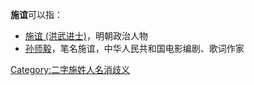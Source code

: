 '''施谊'''可以指：
* [[施谊_(洪武进士)|施谊 (洪武进士)]]，明朝政治人物
* [[孙师毅|孙师毅]]，笔名施谊，中华人民共和国电影编剧、歌词作家

{{disambig}}

[[Category:二字施姓人名消歧义|Category:二字施姓人名消歧义]]